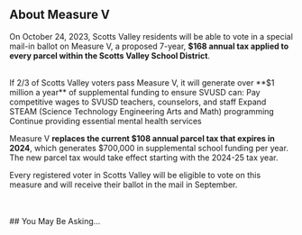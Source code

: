 
## About Measure V

On October 24, 2023, Scotts Valley residents will be able to vote in a special
mail-in ballot on Measure V, a proposed 7-year, **$168 annual tax applied to
every parcel within the Scotts Valley School District**.

<br />
If 2/3 of Scotts Valley voters pass Measure V, it will generate over **$1 million
a year** of supplemental funding to ensure SVUSD can:

<Card bg="linear-gradient(to right, #009245 0%, #9fee21 100%)">
  Pay competitive wages to SVUSD teachers, counselors, and staff
</Card>
<Card bg="linear-gradient(to right, #D4145A 0%, #FBB03B 100%)">
  Expand STEAM (Science Technology Engineering Arts and Math) programming
</Card>
<Card bg="linear-gradient(to right, #662D8C 0%, #ED1E79 100%)">
  Continue providing essential mental health services
</Card>

Measure V **replaces the current $108 annual parcel tax that expires in
2024**, which generates $700,000 in supplemental school funding per year. The
new parcel tax would take effect starting with the 2024-25 tax year.

Every registered voter in Scotts Valley will be eligible to vote on this measure
and will receive their ballot in the mail in September.

<br />
<br />
## You May Be Asking...
<br />

<FAQ
  question="Why do we need to pay special taxes to support our schools?"
  answer="The vast majority (83%) of SVUSD revenue is provided by the State through the Local Control Funding Formula (LCFF). The LCFF has three major components: (1) a base amount per student, (2) supplemental dollars for each student in groups thought to require more resources to comparably educate (economically-disadvantaged and English-language learners), and (3) concentration funding for districts with more than 55% of their students receiving supplemental dollars. SVUSD receives only a small amount of the second pool and none of the third."
/>
<FAQ
  question="Don’t our high property taxes fund the schools?"
  answer="No, there are now only a limited number of school districts in California still receiving their State funding directly through local property tax payments.  These are known as ‘basic aid’ districts.  The State distributes funding to districts independent of the value of the property in that district, and instead focuses on the students and their needs. "
/>
<FAQ
  question="Do other school districts have similar taxes?"
  answer="Yes. Many California school districts use parcel tax revenue to supplement and fill gaps in funding. Two neighboring districts that are very similar to ours have adopted increased parcel taxes in recent years: Santa Cruz property owners pay $318 per year and Los Gatos property owners pay $335 per year. "
/>
<FAQ
  question="How can I vote?"
  answer="This is an all-mail ballot, which is simpler and less expensive, for both the District and the County, to not have to equip and staff physical voting locations for a single measure. Santa Cruz County was very successful with mail balloting during the pandemic, and we can expect it to be a very smooth process."
/>
<FAQ
  question="When will I get my ballot and how can I turn it in?"
  answer="Ballots will be sent approximately three weeks before the election day of Tuesday, October 24.  Each ballot will be provided with a prepaid, pre-addressed return envelope that can either be put in a regular U.S. postal mail drop location or at designated voting drop-off locations (for example, Scotts Valley City Hall or the County Government Building in Santa Cruz)."
/>

